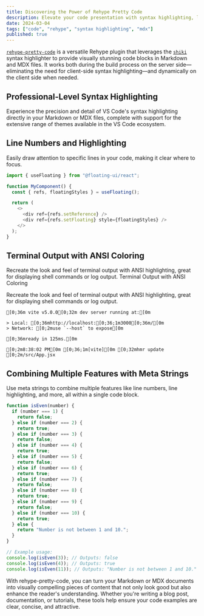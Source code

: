 ```yaml
---
title: Discovering the Power of Rehype Pretty Code
description: Elevate your code presentation with syntax highlighting, line numbers, and more.
date: 2024-03-04
tags: ["code", "rehype", "syntax highlighting", "mdx"]
published: true
---
```


[`rehype-pretty-code`](https://github.com/atomiks/rehype-pretty-code) is a versatile Rehype plugin that leverages the [`shiki`](https://github.com/shikijs/shiki) syntax highlighter to provide visually stunning code blocks in Markdown and MDX files. It works both during the build process on the server side—eliminating the need for client-side syntax highlighting—and dynamically on the client side when needed.

## Professional-Level Syntax Highlighting

<span className="mix-blend-plus-lighter text-zinc-400/80">
  Experience the precision and detail of VS Code's syntax highlighting directly
  in your Markdown or MDX files, complete with support for the extensive range
  of themes available in the VS Code ecosystem.
</span>

## Line Numbers and Highlighting

Easily draw attention to specific lines in your code, making it clear where to focus.

```js {4} showLineNumbers
import { useFloating } from "@floating-ui/react";

function MyComponent() {
  const { refs, floatingStyles } = useFloating();

  return (
    <>
      <div ref={refs.setReference} />
      <div ref={refs.setFloating} style={floatingStyles} />
    </>
  );
}
```

## Terminal Output with ANSI Coloring

Recreate the look and feel of terminal output with ANSI highlighting, great for displaying shell commands or log output.
Terminal Output with ANSI Coloring

Recreate the look and feel of terminal output with ANSI highlighting, great for displaying shell commands or log output.

```ansi
[0;36m vite v5.0.0[0;32m dev server running at:[0m

> Local: [0;36mhttp://localhost:[0;36;1m3000[0;36m/[0m
> Network: [0;2muse `--host` to expose[0m

[0;36mready in 125ms.[0m

[0;2m8:38:02 PM[0m [0;36;1m[vite][0m [0;32mhmr update [0;2m/src/App.jsx
```

## Combining Multiple Features with Meta Strings

Use meta strings to combine multiple features like line numbers, line highlighting, and more, all within a single code block.

```js
function isEven(number) {
  if (number === 1) {
    return false;
  } else if (number === 2) {
    return true;
  } else if (number === 3) {
    return false;
  } else if (number === 4) {
    return true;
  } else if (number === 5) {
    return false;
  } else if (number === 6) {
    return true;
  } else if (number === 7) {
    return false;
  } else if (number === 8) {
    return true;
  } else if (number === 9) {
    return false;
  } else if (number === 10) {
    return true;
  } else {
    return "Number is not between 1 and 10.";
  }
}

// Example usage:
console.log(isEven(3)); // Outputs: false
console.log(isEven(4)); // Outputs: true
console.log(isEven(11)); // Outputs: "Number is not between 1 and 10."
```

With rehype-pretty-code, you can turn your Markdown or MDX documents into visually compelling pieces of content that not only look good but also enhance the reader's understanding. Whether you're writing a blog post, documentation, or tutorials, these tools help ensure your code examples are clear, concise, and attractive.
